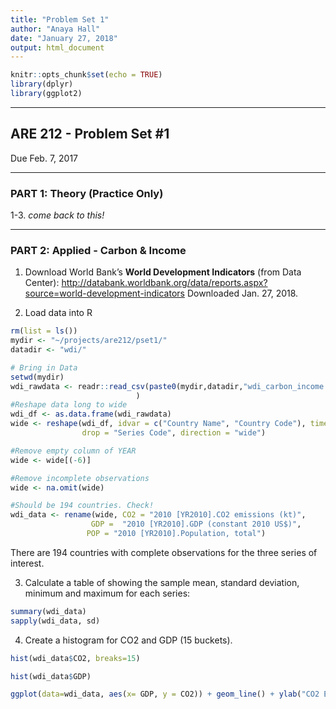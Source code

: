 ```yaml
---
title: "Problem Set 1"
author: "Anaya Hall"
date: "January 27, 2018"
output: html_document
---
```


```r
knitr::opts_chunk$set(echo = TRUE)
library(dplyr)
library(ggplot2)
```

***

## ARE 212 - Problem Set #1
Due Feb. 7, 2017  

***

### PART 1: Theory (Practice Only)

1-3. *come back to this!*

***

### PART 2: Applied - Carbon & Income

1. Download World Bank’s **World Development Indicators** (from Data Center): <http://databank.worldbank.org/data/reports.aspx?source=world-development-indicators>
Downloaded Jan. 27, 2018. 

2. Load data into R

```r

rm(list = ls())
mydir <- "~/projects/are212/pset1/"
datadir <- "wdi/"

# Bring in Data
setwd(mydir)
wdi_rawdata <- readr::read_csv(paste0(mydir,datadir,"wdi_carbon_income.csv"), na = ("..")
                            )
#Reshape data long to wide
wdi_df <- as.data.frame(wdi_rawdata)
wide <- reshape(wdi_df, idvar = c("Country Name", "Country Code"), timevar="Series Name", 
                drop = "Series Code", direction = "wide")

#Remove empty column of YEAR
wide <- wide[(-6)]

#Remove incomplete observations
wide <- na.omit(wide)

#Should be 194 countries. Check!
wdi_data <- rename(wide, CO2 = "2010 [YR2010].CO2 emissions (kt)", 
                  GDP =  "2010 [YR2010].GDP (constant 2010 US$)", 
                 POP = "2010 [YR2010].Population, total")

```

There are 194 countries with complete observations for the three series of interest. 

3. Calculate a table of showing the sample mean, standard deviation, minimum and maximum for each series:


```r
summary(wdi_data)
sapply(wdi_data, sd)
```


4. Create a histogram for CO2 and GDP (15 buckets).

```r
hist(wdi_data$CO2, breaks=15)

hist(wdi_data$GDP)

```

```r

ggplot(data=wdi_data, aes(x= GDP, y = CO2)) + geom_line() + ylab("CO2 Emissions") + xlab("GDP (USD 2010)") + labs(title="CO2 emissions against GDP (2010)")


```

